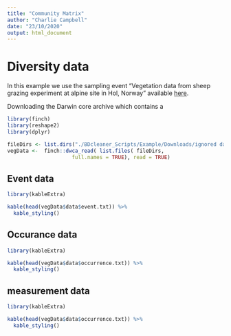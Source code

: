 ```yaml
---
title: "Community Matrix"
author: "Charlie Campbell"
date: "23/10/2020"
output: html_document
---
```


# Diversity data 

In this example we use the sampling event "Vegetation data from sheep grazing experiment at alpine site in Hol, Norway" available [here](https://www.gbif.org/dataset/57d403f4-9d00-4651-8e26-1f4e81a21181). 

Downloading the Darwin core archive which contains a 

```r
library(finch)
library(reshape2)
library(dplyr)

fileDirs <- list.dirs("./BDcleaner_Scripts/Example/Downloads/ignored data/Grazing experiments/Hol")
vegData <-  finch::dwca_read( list.files( fileDirs,
                     full.names = TRUE), read = TRUE)
```


## Event data

```r
library(kableExtra)

kable(head(vegData$data$event.txt)) %>%
  kable_styling()
```

## Occurance data

```r
library(kableExtra)

kable(head(vegData$data$occurrence.txt)) %>%
  kable_styling()
```

## measurement data

```r
library(kableExtra)

kable(head(vegData$data$occurrence.txt)) %>%
  kable_styling()
```

